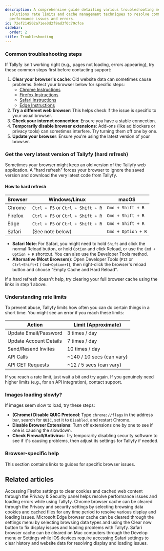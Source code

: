 ```yaml
---
description: A comprehensive guide detailing various troubleshooting methods browser-specific
  solutions rate limits and cache management techniques to resolve common Tallyfy
  performance issues and errors.
id: 72ef214502a71ee0d2f9ad3f0c79cfce
sidebar:
  order: 2
title: Troubleshooting
---
```


### Common troubleshooting steps

If Tallyfy isn't working right (e.g., pages not loading, errors appearing), try these common steps first before contacting support:

1.  **Clear your browser's cache**: Old website data can sometimes cause problems. Select your browser below for specific steps:
    *   [Chrome Instructions](/products/pro/miscellaneous/troubleshooting/clear-cache-chrome/)
    *   [Firefox Instructions](/products/pro/miscellaneous/troubleshooting/clear-cache-firefox/)
    *   [Safari Instructions](/products/pro/miscellaneous/troubleshooting/clear-cache-safari/)
    *   [Edge Instructions](/products/pro/miscellaneous/troubleshooting/clear-cache-edge/)
2.  **Try a different web browser**: This helps check if the issue is specific to your usual browser.
3.  **Check your internet connection**: Ensure you have a stable connection.
4.  **Temporarily disable browser extensions**: Add-ons (like ad blockers or privacy tools) can sometimes interfere. Try turning them off one by one.
5.  **Update your browser**: Ensure you're using the latest version of your browser.

### Get the very latest version of Tallyfy (hard refresh)

Sometimes your browser might keep an old version of the Tallyfy web application. A "hard refresh" forces your browser to ignore the saved version and download the very latest code from Tallyfy.

#### How to hard refresh

| Browser   | Windows/Linux             | macOS                     |
|-----------|---------------------------|---------------------------|
| Chrome    | `Ctrl + F5` or `Ctrl + Shift + R` | `Cmd + Shift + R`         |
| Firefox   | `Ctrl + F5` or `Ctrl + Shift + R` | `Cmd + Shift + R`         |
| Edge      | `Ctrl + F5` or `Ctrl + Shift + R` | `Cmd + Shift + R`         |
| Safari    | (See note below)          | `Cmd + Option + R`        |

*   **Safari Note**: For Safari, you might need to hold `Shift` and click the normal Reload button, or hold `Option` and click Reload, or use the `Cmd + Option + R` shortcut. You can also use the Developer Tools method.
*   **Alternative (Most Browsers)**: Open Developer Tools (`F12` or `Ctrl+Shift+I` / `Cmd+Option+I`), then right-click the browser's reload button and choose "Empty Cache and Hard Reload".

If a hard refresh doesn't help, try clearing your full browser cache using the links in step 1 above.

### Understanding rate limits

To prevent abuse, Tallyfy limits how often you can do certain things in a short time. You might see an error if you reach these limits:

| Action                 | Limit (Approximate)             |
|------------------------|---------------------------------|
| Update Email/Password  | 3 times / day                   |
| Update Account Details | 7 times / day                   |
| Send/Resend Invites    | 10 times / day                  |
| API Calls              | ~140 / 10 secs (can vary)       |
| API GET Requests       | ~12 / 5 secs (can vary)         |

If you reach a rate limit, just wait a bit and try again. If you genuinely need higher limits (e.g., for an API integration), contact support.

### Images loading slowly?

If images seem slow to load, try these steps:

*   **(Chrome) Disable QUIC Protocol**: Type `chrome://flags` in the address bar, search for `QUIC`, set it to `Disabled`, and restart Chrome.
*   **Disable Browser Extensions**: Turn off extensions one by one to see if one is causing the slowdown.
*   **Check Firewall/Antivirus**: Try temporarily disabling security software to see if it's causing problems, then adjust its settings for Tallyfy if needed.

### Browser-specific help

This section contains links to guides for specific browser issues.


<PageTree />


## Related articles
<CardGrid>
<LinkTitleCard header="<b>Troubleshooting > Clear cache in Firefox</b>" href="/products/pro/miscellaneous/troubleshooting/clear-cache-firefox/" > Accessing Firefox settings to clear cookies and cached web content through the Privacy & Security panel helps resolve performance issues and loading errors while using Tallyfy. </LinkTitleCard>
<LinkTitleCard header="<b>Troubleshooting > Clear cache in Chrome</b>" href="/products/pro/miscellaneous/troubleshooting/clear-cache-chrome/" > Chrome browser cache can be cleared through the Privacy and security settings by selecting browsing data cookies and cached files for any time period to resolve various display and loading issues. </LinkTitleCard>
<LinkTitleCard header="<b>Troubleshooting > Clear cache in Edge</b>" href="/products/pro/miscellaneous/troubleshooting/clear-cache-edge/" > Microsoft Edge browser cache can be cleared through the settings menu by selecting browsing data types and using the Clear now button to fix display issues and loading problems with Tallyfy. </LinkTitleCard>
<LinkTitleCard header="<b>Troubleshooting > Clear cache in Safari</b>" href="/products/pro/miscellaneous/troubleshooting/clear-cache-safari/" > Safari browser cache can be cleared on Mac computers through the Develop menu or Settings while iOS devices require accessing Safari settings to clear history and website data for resolving display and loading issues. </LinkTitleCard>
</CardGrid>